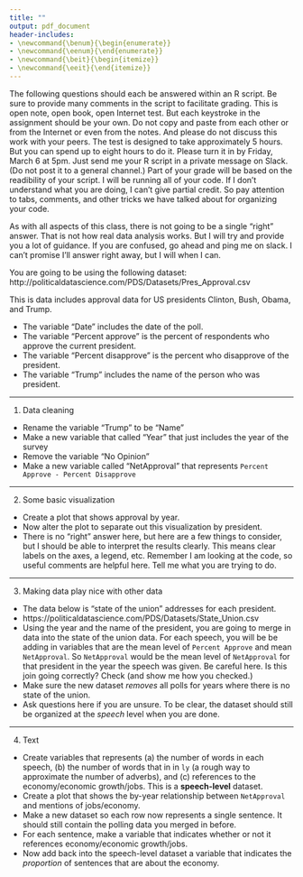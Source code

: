 ```yaml
---
title: ""
output: pdf_document
header-includes:
- \newcommand{\benum}{\begin{enumerate}}
- \newcommand{\eenum}{\end{enumerate}}
- \newcommand{\beit}{\begin{itemize}}
- \newcommand{\eeit}{\end{itemize}}
---
```


\begin{center}
{\Large{\textbf{Midterm 2020}}} \\
\vspace{4 bp}

\end{center}

\section*{Instructions}

\benum
  \item The following questions should each be answered within an R script. Be sure to provide many comments in the script to facilitate grading. 
  \item This is open note, open book, open Internet test.  But each keystroke in the assignment should be your own. Do not copy and paste from each other or from the Internet or even from the notes.  And please do not discuss this work with your peers.
  \item The test is designed to take approximately 5 hours.  But you can spend up to eight hours to do it.  Please turn it in by Friday, March 6 at 5pm. Just send me your R script in a private message on Slack.  (Do not post it to a general channel.)
  \item Part of your grade will be based on the readibility of your script.  I will be running all of your code.  If I don't understand what you are doing, I can't give partial credit.  So pay attention to tabs, comments, and other tricks we have talked about for organizing your code.
  \item As with all aspects of this class, there is not going to be a single "right" answer.  That is not how real data analysis works. But I will try and provide you a lot of guidance.  If you are confused, go ahead and ping me on slack.  I can't promise I'll answer right away, but I will when I can.
\eenum

\section*{Part 1: Presidential approval data}

You are going to be using the following dataset:
http://politicaldatascience.com/PDS/Datasets/Pres_Approval.csv

This is data includes approval data for US presidents Clinton, Bush, Obama, and Trump.  

+ The variable "Date" includes the date of the poll.
+ The variable "Percent approve" is the percent of respondents who approve the current president.
+ The variable "Percent disapprove" is the percent who disapprove of the president.
+ The variable "Trump" includes the name of the person who was president.
 

----


1. Data cleaning

+ Rename the variable "Trump" to be "Name"
+ Make a new variable that called "Year" that just includes the year of the survey
+ Remove the variable "No Opinion"
+ Make a new variable called "NetApproval" that represents `Percent Approve - Percent Disapprove`


----


2. Some basic visualization

+ Create a plot that shows approval by year.
+ Now alter the plot to separate out this visualization by president.
+ There is no "right" answer here, but here are a few things to consider, but I should be able to interpret the results clearly.  This means clear labels on the axes, a legend, etc.  Remember I am looking at the code, so useful comments are helpful here. Tell me what you are trying to do.


\newpage

----

3. Making data play nice with other data 


+ The data below is "state of the union" addresses for each president.
+  https://politicaldatascience.com/PDS/Datasets/State_Union.csv
+ Using the year and the name of the president, you are going to merge in data into the state of the union data.  For each speech, you will be be adding in variables that are the mean level of `Percent Approve` and mean `NetApproval`.  So `NetApproval` would be the mean level of `NetApproval` for that president in the year the speech was given.  Be careful here.  Is this join going correctly?  Check (and show me how you checked.)
+ Make sure the new dataset *removes* all polls for years where there is no state of the union.
+ Ask questions here if you are unsure.  To be clear, the dataset should still be organized at the *speech* level when you are done.


----

4. Text

+ Create variables that represents (a) the number of words in each speech, (b) the number of words that in in `ly` (a rough way to approximate the number of adverbs), and (c) references to the economy/economic growth/jobs.  This is a **speech-level** dataset.  
+ Create a plot that shows the by-year relationship between `NetApproval` and mentions of jobs/economy.
+ Make a new dataset so each row now represents a single sentence.  It should still contain the polling data you merged in before.
+ For each sentence, make a variable that indicates whether or not it references economy/economic growth/jobs.
+ Now add back into the speech-level dataset a variable that indicates the *proportion* of sentences that are about the economy. 

